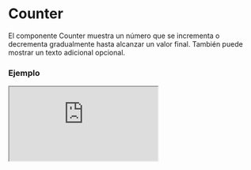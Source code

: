 # Counter

El componente Counter muestra un número que se incrementa o decrementa gradualmente hasta alcanzar un valor final. También puede mostrar un texto adicional opcional.


### Ejemplo

<Iframe
  minHeightIframe="30dvh"
  src="https://fenextjs-component-storybook.vercel.app/iframe.html?args=&id=counter-counter--index&viewMode=story"
/>

### Importacion

Para importar el componente Counter, se puede hacer desde fenextjs

```tsx copy
import { Counter } from "fenextjs";
```

### Parametros

| Parametro       | Tipo                      | Requerido | Default          | Descripcion                                                                    |
| --------------- | ------------------------- | --------- | ---------------- | ------------------------------------------------------------------------------ |
| number          | number                    | sí        | 0                | El número que se mostrará y que será incrementado o decrementado gradualmente. |
| text            | ReactNode                 | no        | undefined        | Texto adicional que se puede mostrar junto con el contador.                    |
| time            | number                    | no        | 1000             | Tiempo en milisegundos para alcanzar el número final.                          |
| decimal         | number                    | no        | 2                | Cantidad de decimales a mostrar en el número.                                  |
| parseNumber     | (n: number) =\> ReactNode | no        | parseNumberCount | Función personalizada para formatear el número antes de mostrarlo.             |
| className       | string                    | no        | ''               | Clase CSS para personalizar el contenedor del componente.                      |
| classNameNumber | string                    | no        | ''               | Clase CSS para personalizar la apariencia del número.                          |
| classNameText   | string                    | no        | ''               | Clase CSS para personalizar la apariencia del texto.                           |

### Storybook

Para ver el storybook del componente lo puede hacer con este [link](https://fenextjs-component-storybook.vercel.app/?path=/story/counter-counter--index)

### Usos

- Básico

```tsx copy
<Counter number={100} />
```

- Counter con texto adicional

```tsx copy
<Counter number={100} text="Progreso" />
```

- Counter con tiempo personalizado

```tsx copy
<Counter number={500} time={2000} />
```
